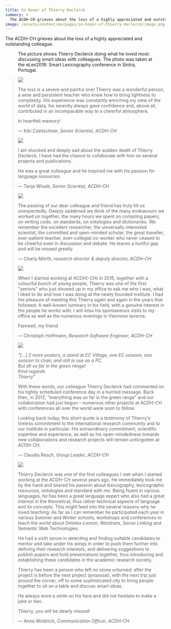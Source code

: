 ```yaml
---
title: In Honor of Thierry Declerck
summary: >
  The ACDH-CH grieves about the loss of a highly appreciated and outstanding colleague.
image: /assets/content/en/pages/in-honor-of-thierry-declerck/image.png
---
```


The ACDH-CH grieves about the loss of a highly appreciated and outstanding colleague.

<Figure href="/assets/content/en/pages/in-honor-of-thierry-declerck/ef3qtlaxuaedlro-1-1024x1024.jpeg">

The picture shows Thierry Declerck doing what he loved most: discussing smart ideas with
colleagues. The photo was taken at the eLex2019: Smart Lexicography conference in Sintra, Portugal.

</Figure>

> ![](/assets/content/en/pages/in-honor-of-thierry-declerck/csm_team_czeitschner_88f433bce6.png)
>
> The loss is a severe and painful one! Thierry was a wonderful person, a wise and persistent
> teacher who knew how to bring lightness to complexity. His experience was constantly enriching
> my view of the world of data, his serenity always gave confidence and, above all, contributed in
> an incomparable way to a cheerful atmosphere.
>
> In heartfelt memory!
>
> — Kiki Czeitschner, _Senior Scientist, ACDH-CH_

> ![](/assets/content/en/pages/in-honor-of-thierry-declerck/csm_team_wissik_9660d5c09b.png)
>
> I am shocked and deeply sad about the sudden death of Thierry Declerck. I have had the chance to
> collaborate with him on several projects and publications.
>
> He was a great colleague and he inspired me with his passion for language resources.
>
> — Tanja Wissik, _Senior Scientist, ACDH-CH_

> ![](/assets/content/en/pages/in-honor-of-thierry-declerck/csm_team_moerth_aad762535d.png)
>
> The passing of our dear colleague and friend has truly hit us unexpectedly. Deeply saddened we
> think of the many endeavours we worked on together, the many hours we spent on compiling papers,
> on writing code, on standards, on ontologies and dictionaries. We remember the excellent
> researcher, the universally interested scientist, the committed and open-minded scholar, the
> great traveller, ever-patient teacher, ever-collegial co-worker who never ceased to be cheerful
> even in discussion and debate. He leaves a hurtful gap and will be missed greatly.
>
> — Charly Mörth, _research director & deputy director, ACDH-CH_

> ![](/assets/content/en/pages/in-honor-of-thierry-declerck/csm_team_hoffmann_fd475eb89a.png)
>
> When I started working at ACDH(-CH) in 2015, together with a colourful bunch of young people,
> Thierry was one of the first "seniors" who just showed up in my office to ask me who I was, what
> I liked to do and how I was doing at the newly founded institute. I had the pleasure of meeting
> this Thierry again and again in the years that followed: A well-known luminary in his field, with
> a genuine interest in the people he works with. I will miss his spontaneous visits to my office
> as well as the numerous evenings in Viennese taverns.
>
> Farewell, my friend
>
> — Christoph Hoffmann, _Research Software Engineer, ACDH-CH_

> ![](/assets/content/en/pages/in-honor-of-thierry-declerck/csm_team_resch_3e8e473531.png)
>
> *"\[...] 2 more posters, a stand at EC Village, one EC session, one session to chair, and still
> in use as a PC.\
> But all so far in the green range!\
> Kind regards\
> Thierry"*
>
> With these words, our colleague Thierry Declerck had commented on his tightly scheduled
> conference day in a hurried message. Back then, in 2012, "everything was so far in the green
> range" and our collaboration had just begun – numerous other projects at ACDH-CH with
> conferences all over the world were soon to follow.
>
> Looking back today, this short quote is a testimony of Thierry's tireless commitment to the
> international research community and to our institute in particular: His extraordinary
> commitment, scientific expertise and experience, as well as his open-mindedness towards new
> collaborations and research projects will remain unforgotten at ACDH-CH.
>
> — Claudia Resch, _Group Leader, ACDH-CH_

> ![](/assets/content/en/pages/in-honor-of-thierry-declerck/csm_team_woldrich2_4c2c576992-1.png)
>
> Thierry Declerck was one of the first colleagues I met when I started working at the ACDH-CH
> several years ago. He immediately took me by the hand and shared his passion about lexicography,
> lexicographic resources, ontologies and standard with me. Being fluent in various languages, he
> has been a great language expert who also had a great interest in the theoretical, thus rather
> technical aspects of language and its concepts. This might feed into the several reasons why he
> loved teaching: As far as I can remember he participated each year in various Summer and Winter
> schools, workshops and conferences to teach the world about *Ontolex-Lemon, Wordnets, Sense
> Linking* and Semantic Web Technologies.
>
> He had a sixth sense in detecting and finding suitable candidates to mentor and take under his
> wings in order to push them further into defining their research interests, and delivering
> suggestions to publish papers and hold presentations together, thus introducing and establishing
> these candidates in the academic research society.
>
> Thierry has been a person who left no stone unturned: after the project is before the next
> project (proposal), with the next trip just around the corner, off to some sophisticated city to
> bring people together to sit on a table and discuss smart ideas.
>
> He always wore a smile on his face and did not hesitate to make a joke or two.
>
> Thierry, you will be dearly missed!
>
> — Anna Woldrich, _Communication Officer, ACDH-CH_
